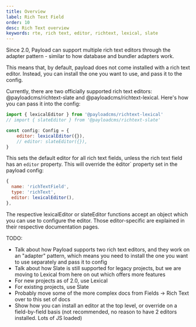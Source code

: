 ```yaml
---
title: Overview
label: Rich Text Field
order: 10
desc: Rich Text overview
keywords: rte, rich text, editor, richtext, lexical, slate
---
```


Since 2.0, Payload can support multiple rich text editors through the adapter pattern - similar to how database and bundler adapters work.

This means that, by default, payload does not come installed with a rich text editor. Instead, you can install the one you want to use, and pass it to the config.

Currently, there are two officially supported rich text editors: @payloadcms/richtext-slate and @payloadcms/richtext-lexical. Here's how you can pass it into the config:

```js
import { lexicalEditor } from '@payloadcms/richtext-lexical'
// import { slateEditor } from '@payloadcms/richtext-slate'

const config: Config = {
    editor: lexicalEditor({}),
    // editor: slateEditor({}),
}
````

This sets the default editor for all rich text fields, unless the rich text field has an `editor` property. This will override the èditor` property set in the payload config:



```js
{
  name: 'richTextField',
  type: 'richText',
  editor: lexicalEditor(),
},
```

The respective lexicalEditor or slateEditor functions accept an object which you can use to configure the editor. Those editor-specific are explained in their respective documentation pages.


TODO:

- Talk about how Payload supports two rich text editors, and they work on an "adapter" pattern, which means you need to install the one you want to use separately and pass it to config
- Talk about how Slate is still supported for legacy projects, but we are moving to Lexical from here on out which offers more features
- For new projects as of 2.0, use Lexical
- For existing projects, use Slate
- Probably move some of the more complex docs from Fields -> Rich Text over to this set of docs
- Show how you can install an editor at the top level, or override on a field-by-field basis (not recommended, no reason to have 2 editors installed. Lots of JS loaded)
